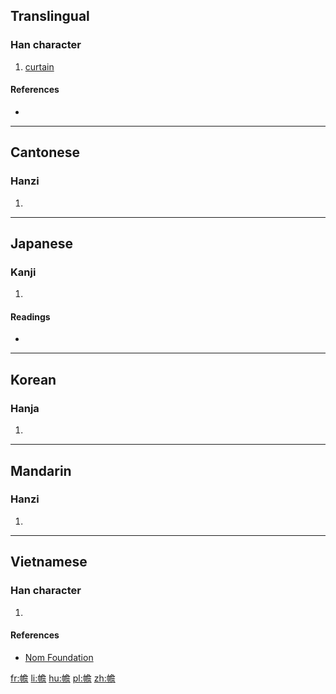 ==Translingual==

===Han character===
{{Han char|rn=50|rad=巾|as=13|sn=16|four=47261|canj=LBNCR|ids=⿰巾詹}}

# [[curtain]]

====References====
* {{Han ref|kx=0337.090|dkj=09103|dj=0644.110|hdz=10756.070|uh=5E68|ud=24168|bh=E96C|bd=59756}}

----

==Cantonese==

===Hanzi===
{{yue-hanzi|jyut=[[cim1]], [[zim1]]|y=chim1, jim1}}

# {{defn|lang=yue|sort=巾13}}

----

==Japanese==

===Kanji===
{{ja-kanji|grade=|rs=巾13}}

# {{defn|lang=ja|sort=巾13}}

====Readings====
* {{ja-readings|on=[[せん]] (sen)|kun=[[とばり]] (tobari), [[ほろ]] (horo), [[たちきれる]] (tachikireru)}}

----

==Korean==

===Hanja===
{{ko-hanja|hangeul=첨|rv=cheom|mr=ch'ŏm}}

# {{defn|lang=ko|sort=巾13}}

----

==Mandarin==

===Hanzi===
{{cmn-hanzi|pin=[[chān]] ([[chan1]])|wg=ch'an<sup>1</sup>}}

# {{defn|lang=cmn|sort=巾13}}

----

==Vietnamese==

===Han character===
{{vi-readings|rs=巾13|hanviet=[[rèm]], [[thiềm]], [[xiêm]]}}

# {{defn|lang=vi|sort=巾13}}

====References====
* [http://nomfoundation.org/common/nom_details.php?codepoint=5e68 Nom Foundation]

[[fr:幨]]
[[li:幨]]
[[hu:幨]]
[[pl:幨]]
[[zh:幨]]